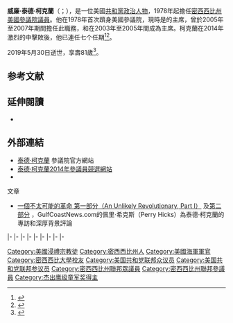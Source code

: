 {{Expand|time=2015-07-19T13:50:26+00:00}}
{{请求翻译|time=2015-07-19T13:50:26+00:00}}
{{Infobox officeholder
|name         = 泰德·柯克蘭<br>Thad Cochran
|image        = CochranThad(R-MS).jpg
|jr/sr        = 聯邦參議員
|state        = [[密西西比州|密西西比州]]
|term_start   = 1978年12月27日
|term_end     = 2018年4月1日
|predecessor  = {{le|詹姆斯·伊斯特蘭|James Eastland}}
|successor    = [[辛蒂·海德-史密斯|辛蒂·海德-史密斯]]
|office1      = {{le|美國參議院撥款委員會|United States Senate Committee on Appropriations|參議院撥款委員會}}主席
|term_start1  = 2015年1月3日
|term_end1    = 2018年4月1日
|predecessor1 = [[芭芭拉·米庫斯基|芭芭拉·米庫斯基]]
|successor1   = [[理查·謝爾比|理查·謝爾比]]
|term_start2  = 2005年1月3日
|term_end2    = 2007年1月3日
|predecessor2 = [[泰德·史蒂芬|泰德·史蒂芬]]
|successor2   = [[羅伯特·伯德|羅伯特·伯德]]
|office3      = {{le|美國參議院農業、營養與林業委員會|United States Senate Committee on Agriculture, Nutrition and Forestry|參議院農業委員會}}主席
|term_start3  = 2003年1月3日
|term_end3    = 2005年1月3日
|predecessor3 = [[湯姆·哈金|湯姆·哈金]]
|successor3   = [[薩克斯比·錢布利斯|薩克斯比·錢布利斯]]
|state4       = [[密西西比州|密西西比州]]
|district4    = [[密西西比州第四國會選區|四]]
|term_start4  = 1973年1月3日
|term_end4    = 1978年12月27日
|predecessor4 = {{le|吉萊斯皮·V·蒙哥馬利|Gillespie V. Montgomery|桑尼·蒙哥馬利}}
|successor4   = {{le|喬恩·辛森|Jon Hinson}}
|birth_name   = 威廉·泰德·柯克蘭<br>William Thad Cochran
|birth_date   = {{birth date|1937|12|7}}
|birth_place  = {{USA}}[[密西西比州|密西西比州]][[龐托托克_(密西西比州)|龐托托克]]
|death_date   = {{death date and age|2019|5|30|1937|12|7}}
|death_place  = {{USA}}密西西比州[[牛津_(密西西比州)|牛津]]
|party        = [[民主黨_(美國)|民主黨]]{{small|（1967年前）}}<br>[[共和黨_(美國)|共和黨]]{{small|（1967年－）}}
|spouse       = 羅斯·克萊頓（Rose Clayton）{{small|（1964－2014；克萊頓逝世）}}<br>琦·韋伯（Kay Webber）{{small|（2015－）}}
|children     = 克萊頓（Clayton）<br>凱特（Kate）
|alma_mater   = [[密西西比大学|密西西比大学]]
|religion     = [[美南浸信会|美南浸信会]]
|website      = {{URL|http://www.cochran.senate.gov|參議員網站}}
|allegiance   = {{flag|United States}}
|branch       = [[美國海軍|美國海軍]]
|serviceyears = 1959－1961
}}

'''威廉·泰德·柯克蘭'''（{{lang-en|'''William Thad Cochran'''}}；{{bd|1937年|12月7日|2019年|5月30日|catIdx=Cochran}}），是一位美國[[共和黨_(美國)|共和黨]][[政治人物|政治人物]]，1978年起擔任[[密西西比州|密西西比州]][[美國參議院|美國參議院議員]]。他在1978年首次躋身美國參議院，現時是{{le|美國參議院撥款委員會|United States Senate Committee on Appropriations|參議院撥款委員會}}的主席，曾於2005年至2007年期間擔任此職務，和在2003年至2005年間成為{{le|美國參議院農業、營養與林業委員會|United States Senate Committee on Agriculture, Nutrition and Forestry|參議院農業委員會}}主席。柯克蘭在2014年激烈的{{le|2014年密西西比州美國參議院議員選舉|United States Senate election in Mississippi, 2014|密西西比州參議員選舉}}中擊敗{{le|克里斯·麥克丹尼爾|Chris McDaniel}}後，他已連任七个任期<ref>{{cite news |last=Todd |first=Chuck |date=June 4, 2014 |title=Mississippi Runoff Bad News for Thad Cochran |url=http://www.nbcnews.com/politics/first-read/mississippi-runoff-bad-news-thad-cochran-n122171 |newspaper=[[NBCNews.com|NBCNews.com]] |location=[[New_York_City|New York City]] |publisher=[[NBCUniversal|NBCUniversal]] |accessdate=June 4, 2014 |archive-date=2015-07-01 |archive-url=https://web.archive.org/web/20150701130720/http://www.nbcnews.com/politics/first-read/mississippi-runoff-bad-news-thad-cochran-n122171 |dead-url=no }}</ref><ref name=ABurns>{{cite news|last1=Burns|first1=Alexander|title=COCHRAN WINS|url=http://www.politico.com/story/2014/06/primary-election-2014-108258.html?hp=t1|accessdate=25 June 2014|publisher=Politico|date=24 June 2014|archive-date=2014-12-21|archive-url=https://web.archive.org/web/20141221095540/http://www.politico.com/story/2014/06/primary-election-2014-108258.html?hp=t1|dead-url=no}}</ref>。

2019年5月30日逝世，享壽81歲<ref>{{Cite news |url=https://www.voanews.com/a/former-us-sen-thad-cochran-of-mississippi-dies-at-81/4938927.html |title=Former US Sen. Thad Cochran of Mississippi Dies at 81 |website=VOA |date=2019-05-30 |accessdate=2019-05-30 |archive-date=2019-05-30 |archive-url=https://web.archive.org/web/20190530173301/https://www.voanews.com/a/former-us-sen-thad-cochran-of-mississippi-dies-at-81/4938927.html |dead-url=no }}</ref>。

==参考文献==
{{reflist}}

==延伸閱讀==
*{{CongLinks | congbio = c000567 | ballot = Thad_Cochran | nndb = 208/000032112 | votesmart = 53312 | govtrack = 300023 | opencong = 300023 | rollcall = 284 | politifact = | fec = S8MS00055 | opensecrets = N00003328 | assets = thad-cochran | legistorm = 23/Sen_Thad_Cochran_MS.html | followthemoney = | ontheissues = Senate/Thad_Cochran.htm | congress = thad-cochran/213 | worldcat = lccn-n82-100916 | cspan = 1200 | imdb = 1938778 | bloomberg = thad-cochran  | nyt = c/thad_cochran | washpo = gIQAJk599O }}

==外部連結==
{{commons}}
*[http://cochran.senate.gov/ 泰德·柯克蘭] {{Wayback|url=http://cochran.senate.gov/ |date=20110223001414 }}參議院官方網站
*[http://thadformississippi.com/ 泰德·柯克蘭2014年參議員競選網站] {{Wayback|url=http://thadformississippi.com/ |date=20150516145453 }}
*{{Dmoz|Regional/North_America/United_States/Mississippi/Government/Federal/US_Senate/Thad_Cochran_%5BR%5D}}
;文章
*[http://www.gulfcoastnews.com/GCNarchive/2008/GCNfeatureThadCochran.htm 一個不太可能的革命 第一部分（An Unlikely Revolutionary, Part I）] {{Wayback|url=http://www.gulfcoastnews.com/GCNarchive/2008/GCNfeatureThadCochran.htm |date=20160304000112 }} 及[http://www.gulfcoastnews.com/GCNfeatureThadCochranPt2.htm 第二部分] {{Wayback|url=http://www.gulfcoastnews.com/GCNfeatureThadCochranPt2.htm |date=20160304082356 }}，GulfCoastNews.com的佩里·希克斯（Perry Hicks）為泰德·柯克蘭的專訪和深厚背景評論

{{s-start}}
{{s-par|us-hs}}
{{s-bef|before={{le|吉萊斯皮·V·蒙哥馬利|Gillespie V. Montgomery|桑尼·蒙哥馬利}}}}
{{s-ttl|title=[[密西西比州第四國會選區|密西西比州第四國會選區]]<br>{{le|密西西比州美國眾議院議員列表|List of United States Representatives from Mississippi|眾議院議員}}|years=1973年－1978年}}
{{s-aft|after={{le|喬恩·辛森|Jon Hinson}}}}
|-
{{s-ppo}}
{{s-bef|before={{le|詹姆斯·伊斯特蘭|James Eastland}}}}
{{s-ttl|title={{nowrap|[[美國參議員|美國參議員]]{{le|密西西比州美國參議院議員列表|List of United States Senators from Mississippi|密西西比州}}[[共和黨_(美國)|共和黨]]被提名人}}<br>（[[美國參議員類別|第2類]]）|years={{le|1978年密西西比州美國參議院議員選舉|United States Senate election in Mississippi, 1978|1978年}}、{{le|1984年密西西比州美國參議院議員選舉|United States Senate election in Mississippi, 1984|1984年}}、{{le|1990年密西西比州美國參議院議員選舉|United States Senate election in Mississippi, 1990|1990年}}、<br>{{le|1996年密西西比州美國參議院議員選舉|United States Senate election in Mississippi, 1996|1996年}}、{{le|2002年密西西比州美國參議院議員選舉|United States Senate election in Mississippi, 2002|2002年}}、{{le|2008年密西西比州美國參議院議員選舉|United States Senate election in Mississippi, 2008|2008年}}、<br>{{le|2014年密西西比州美國參議院議員選舉|United States Senate election in Mississippi, 2014|2014年}}}}
{{s-inc|recent}}
|-
{{s-bef|before={{le|傑克·加恩|Jake Garn}}}}
{{s-ttl|title={{le|美國參議院共和黨會議副主席|Republican Conference Vice-Chair of the United States Senate|參議院共和黨會議副主席}}|years=1985年－1991年}}
{{s-aft|after={{le|鮑勃·卡斯滕|Bob Kasten}}}}
|-
{{s-bef|before=[[約翰·查菲|約翰·查菲]]}}
{{s-ttl|title={{le|美國參議院共和黨會議主席|Republican Conference Chairman of the United States Senate|參議院共和黨會議主席}}|years=1991年－1997年}}
{{s-aft|after=[[康尼·馬克三世|康尼·馬克]]}}
|-
{{s-par|us-sen}}
{{s-bef|before={{le|詹姆斯·伊斯特蘭|James Eastland}}}}
{{s-ttl|title={{le|密西西比州美國參議院議員列表|List of United States Senators from Mississippi|密西西比州第2類參議員}}|years=1978年－2018年|alongside={{le|約翰·C·史坦尼斯|John C. Stennis|約翰·史坦尼斯}}、<br>[[特倫特·洛特|特倫特·洛特]]、[[羅傑·威克|羅傑·威克]]}}
{{s-aft|after=[[辛蒂·海德-史密斯|辛蒂·海德-史密斯]]}}
|-
{{s-bef|before=[[湯姆·哈金|湯姆·哈金]]}}
{{s-ttl|title={{le|美國參議院農業、營養與林業委員會|United States Senate Committee on Agriculture, Nutrition and Forestry|參議院農業委員會}}主席|years=2003年－2005年}}
{{s-aft|after=[[薩克斯比·錢布利斯|薩克斯比·錢布利斯]]}}
|-
{{s-bef|before=[[泰德·史蒂芬|泰德·史蒂芬]]}}
{{s-ttl|title={{le|美國參議院撥款委員會|United States Senate Committee on Appropriations|參議院撥款委員會}}主席|years=2005年－2007年}}
{{s-aft|after=[[羅伯特·伯德|羅伯特·伯德]]}}
|-
{{s-bef|before=[[羅伯特·伯德|羅伯特·伯德]]}}
{{s-ttl|title={{le|美國參議院撥款委員會|United States Senate Committee on Appropriations|參議院撥款委員會}}副主席|years=2007年－2013年}}
{{s-aft|after=[[理查·謝爾比|理查·謝爾比]]}}
|-
{{s-bef|before=[[派特·羅伯茲|派特·羅伯茲]]}}
{{s-ttl|title={{le|美國參議院農業、營養與林業委員會|United States Senate Committee on Agriculture, Nutrition and Forestry|參議院農業委員會}}副主席|years=2013年－2015年}}
{{s-aft|after=[[黛比·史戴比拿|黛比·史戴比拿]]}}
|-
{{s-bef|before=[[芭芭拉·米庫斯基|芭芭拉·米庫斯基]]}}
{{s-ttl|title={{le|美國參議院撥款委員會|United States Senate Committee on Appropriations|參議院撥款委員會}}主席|years=2015年－2018年}}
{{s-aft|after=[[理查·謝爾比|理查·謝爾比]]}}
{{s-end}}
{{美国参议院农业营养学和林业委员会主席}}
{{Authority control}}

{{DEFAULTSORT:Cochran, Thad}}
[[Category:美國浸禮宗教徒|Category:美國浸禮宗教徒]]
[[Category:密西西比州人|Category:密西西比州人]]
[[Category:美國海軍軍官|Category:美國海軍軍官]]
[[Category:密西西比大學校友|Category:密西西比大學校友]]
[[Category:美国共和党联邦众议员|Category:美国共和党联邦众议员]]
[[Category:美国共和党联邦参议员|Category:美国共和党联邦参议员]]
[[Category:密西西比州聯邦眾議員|Category:密西西比州聯邦眾議員]]
[[Category:密西西比州聯邦參議員|Category:密西西比州聯邦參議員]]
[[Category:杰出鹰级童军奖得主|Category:杰出鹰级童军奖得主]]